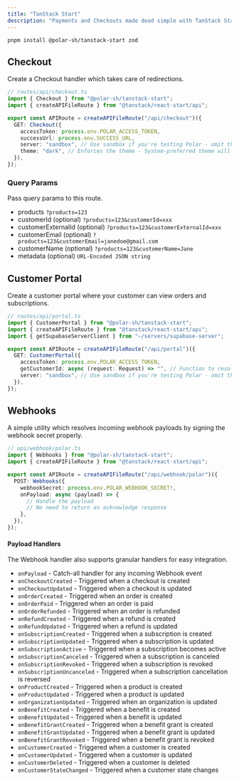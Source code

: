 ```yaml
---
title: "TanStack Start"
description: "Payments and Checkouts made dead simple with TanStack Start"
---
```


`pnpm install @polar-sh/tanstack-start zod`

## Checkout

Create a Checkout handler which takes care of redirections.

```typescript
// routes/api/checkout.ts
import { Checkout } from "@polar-sh/tanstack-start";
import { createAPIFileRoute } from "@tanstack/react-start/api";

export const APIRoute = createAPIFileRoute("/api/checkout")({
  GET: Checkout({
    accessToken: process.env.POLAR_ACCESS_TOKEN,
    successUrl: process.env.SUCCESS_URL,
    server: "sandbox", // Use sandbox if you're testing Polar - omit the parameter or pass 'production' otherwise
    theme: "dark", // Enforces the theme - System-preferred theme will be set if left omitted
  }),
});
```

### Query Params

Pass query params to this route.

- products `?products=123`
- customerId (optional) `?products=123&customerId=xxx`
- customerExternalId (optional) `?products=123&customerExternalId=xxx`
- customerEmail (optional) `?products=123&customerEmail=janedoe@gmail.com`
- customerName (optional) `?products=123&customerName=Jane`
- metadata (optional) `URL-Encoded JSON string`

## Customer Portal

Create a customer portal where your customer can view orders and subscriptions.

```typescript
// routes/api/portal.ts
import { CustomerPortal } from "@polar-sh/tanstack-start";
import { createAPIFileRoute } from "@tanstack/react-start/api";
import { getSupabaseServerClient } from "~/servers/supabase-server";

export const APIRoute = createAPIFileRoute("/api/portal")({
  GET: CustomerPortal({
    accessToken: process.env.POLAR_ACCESS_TOKEN,
    getCustomerId: async (request: Request) => "", // Function to resolve a Polar Customer ID
    server: "sandbox", // Use sandbox if you're testing Polar - omit the parameter or pass 'production' otherwise
  }),
});
```

## Webhooks

A simple utility which resolves incoming webhook payloads by signing the webhook secret properly.

```typescript
// api/webhook/polar.ts
import { Webhooks } from "@polar-sh/tanstack-start";
import { createAPIFileRoute } from "@tanstack/react-start/api";

export const APIRoute = createAPIFileRoute("/api/webhook/polar")({
  POST: Webhooks({
    webhookSecret: process.env.POLAR_WEBHOOK_SECRET!,
    onPayload: async (payload) => {
      // Handle the payload
      // No need to return an acknowledge response
    },
  }),
});
```

#### Payload Handlers

The Webhook handler also supports granular handlers for easy integration.

- `onPayload` - Catch-all handler for any incoming Webhook event
- `onCheckoutCreated` - Triggered when a checkout is created
- `onCheckoutUpdated` - Triggered when a checkout is updated
- `onOrderCreated` - Triggered when an order is created
- `onOrderPaid` - Triggered when an order is paid
- `onOrderRefunded` - Triggered when an order is refunded
- `onRefundCreated` - Triggered when a refund is created
- `onRefundUpdated` - Triggered when a refund is updated
- `onSubscriptionCreated` - Triggered when a subscription is created
- `onSubscriptionUpdated` - Triggered when a subscription is updated
- `onSubscriptionActive` - Triggered when a subscription becomes active
- `onSubscriptionCanceled` - Triggered when a subscription is canceled
- `onSubscriptionRevoked` - Triggered when a subscription is revoked
- `onSubscriptionUncanceled` - Triggered when a subscription cancellation is reversed
- `onProductCreated` - Triggered when a product is created
- `onProductUpdated` - Triggered when a product is updated
- `onOrganizationUpdated` - Triggered when an organization is updated
- `onBenefitCreated` - Triggered when a benefit is created
- `onBenefitUpdated` - Triggered when a benefit is updated
- `onBenefitGrantCreated` - Triggered when a benefit grant is created
- `onBenefitGrantUpdated` - Triggered when a benefit grant is updated
- `onBenefitGrantRevoked` - Triggered when a benefit grant is revoked
- `onCustomerCreated` - Triggered when a customer is created
- `onCustomerUpdated` - Triggered when a customer is updated
- `onCustomerDeleted` - Triggered when a customer is deleted
- `onCustomerStateChanged` - Triggered when a customer state changes

